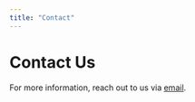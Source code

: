 ```yaml
---
title: "Contact"
---
```


# Contact Us

For more information, reach out to us via [email](mailto:info@example.com).
